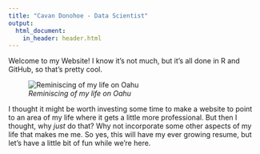 ```yaml
---
title: "Cavan Donohoe - Data Scientist"
output:
  html_document:
    in_header: header.html
---
```



Welcome to my Website! I know it's not much, but it's all done in R and GitHub, so that's pretty cool.

![*Reminiscing of my life on Oahu*](China Walls Sunset.jpg)

I thought it might be worth investing some time to make a website to point to an area of my life where it gets a little more professional. But then I thought, why *just* do that? Why not incorporate some other aspects of my life that makes me me. So yes, this will have my ever growing resume, but let's have a little bit of fun while we're here.

